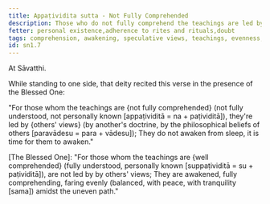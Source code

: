 ```yaml
---
title: Appaṭividita sutta - Not Fully Comprehended
description: Those who do not fully comprehend the teachings are led by others' views and do not awaken from sleep. Those who fully comprehend the teachings are not led by others' views and are awakened, fully comprehending, faring evenly amidst the uneven path.
fetter: personal existence,adherence to rites and rituals,doubt
tags: comprehension, awakening, speculative views, teachings, evenness, unevenness, sn, sn1-11, sn1
id: sn1.7
---
```


At Sāvatthi.

While standing to one side, that deity recited this verse in the presence of the Blessed One:

"For those whom the teachings are \{not fully comprehended} (not fully understood, not personally known [appaṭividitā = na + paṭividitā]),
they're led by \{others' views} (by another's doctrine, by the philosophical beliefs of others [paravādesu = para + vādesu]);
They do not awaken from sleep,
it is time for them to awaken."

[The Blessed One]: "For those whom the teachings are \{well comprehended} (fully understood, personally known [suppaṭividitā = su + paṭividitā]),
are not led by by others' views;
They are awakened, fully comprehending,
faring evenly (balanced, with peace, with tranquility [sama]) amidst the uneven path."